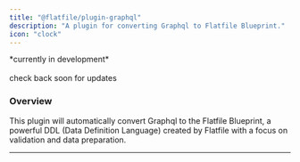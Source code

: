 ```yaml
---
title: "@flatfile/plugin-graphql"
description: "A plugin for converting Graphql to Flatfile Blueprint."
icon: "clock"
---
```


<CardGroup cols={1}>
  <Card title="@flatfile/plugin-convert-graphql" href="https://github.com/FlatFilers/flatfile-plugins/tree/main/plugins/graphql" icon="github" >
  *currently in development*<br/>
  <br/>
  check back soon for updates
  </Card>
</CardGroup>


  ### Overview

  This plugin will automatically convert Graphql to the Flatfile Blueprint, a powerful DDL (Data Definition Language) created by Flatfile with a focus on validation and data preparation.

    


---